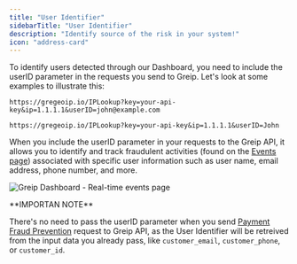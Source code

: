 ```yaml
---
title: "User Identifier"
sidebarTitle: "User Identifier"
description: "Identify source of the risk in your system!"
icon: "address-card"
---
```


To identify users detected through our Dashboard, you need to include the ﻿userID parameter in the requests you send to Greip. Let's look at some examples to illustrate this:

```
https://gregeoip.io/IPLookup?key=your-api-key&ip=1.1.1.1&userID=john@example.com
```

```
https://gregeoip.io/IPLookup?key=your-api-key&ip=1.1.1.1&userID=John
```

When you include the userID parameter in your requests to the Greip API, it allows you to identify and track fraudulent activities (found on the [Events page](https://dashboard.greip.io/events)) associated with specific user information such as user name, email address, phone number, and more.

<Frame caption="Greip Dashboard - Real-time events page">

![Greip Dashboard - Real-time events page](/images/events-user-id.png)

</Frame>

<Warning>
**IMPORTAN NOTE**

There's no need to pass the userID parameter when you send [Payment Fraud Prevention](/api-reference/endpoint/scoring/payment) request to Greip API, as the User Identifier will be retreived from the input data you already pass, like `customer_email`, `customer_phone`, or `customer_id`.

</Warning>
